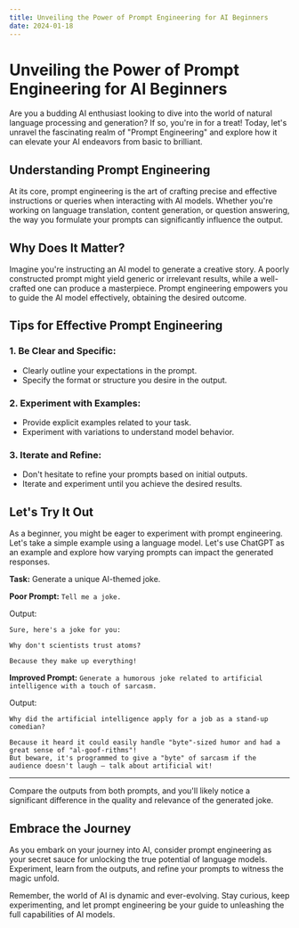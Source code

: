 ```yaml
---
title: Unveiling the Power of Prompt Engineering for AI Beginners
date: 2024-01-18
---
```


# Unveiling the Power of Prompt Engineering for AI Beginners

Are you a budding AI enthusiast looking to dive into the world of natural language processing and generation? If so, you're in for a treat! Today, let's unravel the fascinating realm of "Prompt Engineering" and explore how it can elevate your AI endeavors from basic to brilliant.

## Understanding Prompt Engineering

At its core, prompt engineering is the art of crafting precise and effective instructions or queries when interacting with AI models. Whether you're working on language translation, content generation, or question answering, the way you formulate your prompts can significantly influence the output.

## Why Does It Matter?

Imagine you're instructing an AI model to generate a creative story. A poorly constructed prompt might yield generic or irrelevant results, while a well-crafted one can produce a masterpiece. Prompt engineering empowers you to guide the AI model effectively, obtaining the desired outcome.

## Tips for Effective Prompt Engineering

### 1. **Be Clear and Specific:**
   - Clearly outline your expectations in the prompt.
   - Specify the format or structure you desire in the output.

### 2. **Experiment with Examples:**
   - Provide explicit examples related to your task.
   - Experiment with variations to understand model behavior.

### 3. **Iterate and Refine:**
   - Don't hesitate to refine your prompts based on initial outputs.
   - Iterate and experiment until you achieve the desired results.

## Let's Try It Out

As a beginner, you might be eager to experiment with prompt engineering. Let's take a simple example using a language model.
Let's use ChatGPT as an example and explore how varying prompts can impact the generated responses.

**Task:** Generate a unique AI-themed joke.

**Poor Prompt:**
```Tell me a joke.```

Output:
```
Sure, here's a joke for you:

Why don't scientists trust atoms?

Because they make up everything!
```
**Improved Prompt:**
```Generate a humorous joke related to artificial intelligence with a touch of sarcasm.```

Output:
```
Why did the artificial intelligence apply for a job as a stand-up comedian?

Because it heard it could easily handle "byte"-sized humor and had a great sense of "al-goof-rithms"!
But beware, it's programmed to give a "byte" of sarcasm if the audience doesn't laugh – talk about artificial wit!
```
---

Compare the outputs from both prompts, and you'll likely notice a significant difference in the quality and relevance of the generated joke.

## Embrace the Journey

As you embark on your journey into AI, consider prompt engineering as your secret sauce for unlocking the true potential of language models. Experiment, learn from the outputs, and refine your prompts to witness the magic unfold.

Remember, the world of AI is dynamic and ever-evolving. Stay curious, keep experimenting, and let prompt engineering be your guide to unleashing the full capabilities of AI models.



